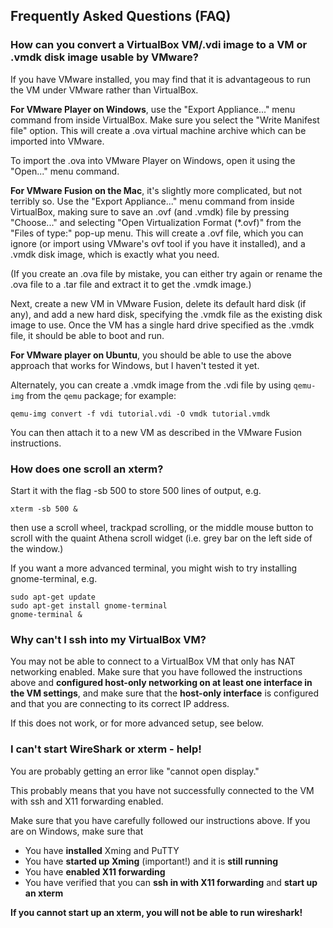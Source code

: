 ==Frequently Asked Questions (FAQ)==

===How can you convert a VirtualBox VM/.vdi image to a VM or .vmdk disk image usable by VMware?===

If you have VMware installed, you may find that it is advantageous to run the VM under VMware rather than VirtualBox.

'''For VMware Player on Windows''', use the "Export Appliance..." menu command from inside VirtualBox. Make sure you select the "Write Manifest file" option. This will create a .ova virtual machine archive which can be imported into VMware.

To import the .ova into VMware Player on Windows, open it using the "Open..." menu command.

'''For VMware Fusion on the Mac''', it's slightly more complicated, but not terribly so. Use the "Export Appliance..." menu command from inside VirtualBox, making sure to save an .ovf (and .vmdk) file by pressing "Choose..." and selecting "Open Virtualization Format (*.ovf)" from the "Files of type:" pop-up menu. This will create a .ovf file, which you can ignore (or import using VMware's ovf tool if you have it installed), and a .vmdk disk image, which is exactly what you need.

(If you create an .ova file by mistake, you can either try again or rename the .ova file to a .tar file and extract it to get the .vmdk image.)

Next, create a new VM in VMware Fusion, delete its default hard disk (if any), and add a new hard disk, specifying the .vmdk file as the existing disk image to use. Once the VM has a single hard drive specified as the .vmdk file, it should be able to boot and run.

'''For VMware player on Ubuntu''', you should be able to use the above approach that works for Windows, but I haven't tested it yet.

Alternately, you can create a .vmdk image from the .vdi file by using <code>qemu-img</code> from the <code>qemu</code> package; for example:

 qemu-img convert -f vdi tutorial.vdi -O vmdk tutorial.vmdk

You can then attach it to a new VM as described in the VMware Fusion instructions.

=== How does one scroll an xterm?===
Start it with the flag -sb 500 to store 500 lines of output, e.g.

 xterm -sb 500 &

then use a scroll wheel, trackpad scrolling, or the middle mouse button to scroll with the quaint Athena scroll widget (i.e. grey bar on the left side of the window.)

If you want a more advanced terminal, you might wish to try installing gnome-terminal, e.g.

 sudo apt-get update
 sudo apt-get install gnome-terminal
 gnome-terminal &

=== Why can't I ssh into my VirtualBox VM? ===

You may not be able to connect to a VirtualBox VM that only has NAT networking enabled. Make sure that you have followed the instructions above and '''configured host-only networking on at least one interface in the VM settings''', and make sure that the '''host-only interface''' is configured and that you are connecting to its correct IP address.

If this does not work, or for more advanced setup, see below.

=== I can't start WireShark or xterm - help! ===

You are probably getting an error like "cannot open display."

This probably means that you have not successfully connected to the VM with ssh and X11 forwarding enabled.

Make sure that you have carefully followed our instructions above. If you are on Windows, make sure that

* You have '''installed''' Xming and PuTTY
* You have '''started up Xming''' (important!) and it is '''still running'''
* You have '''enabled X11 forwarding'''
* You have verified that you can '''ssh in with X11 forwarding''' and '''start up an xterm'''

'''If you cannot start up an xterm, you will not be able to run wireshark!'''
